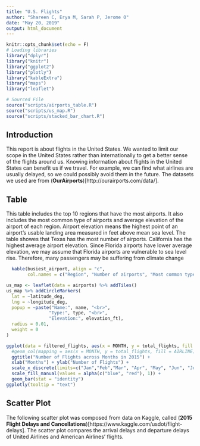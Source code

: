 ```yaml
---
title: "U.S. Flights"
author: "Shareen C, Erya M, Sarah P, Jerome O"
date: "May 20, 2019"
output: html_document
---
```


```r
knitr::opts_chunk$set(echo = F)
# Loading libraries
library("dplyr")
library("knitr")
library("ggplot2")
library("plotly")
library("kableExtra")
library("maps")
library("leaflet")

# Sourced File
source("scripts/airports_table.R")
source("scripts/us_map.R")
source("scripts/stacked_bar_chart.R")
```
## Introduction

This report is about flights in the United States. We wanted to limit our scope in the United States rather than internationally to get a better sense of the flights around us. Knowing information about flights in the United States can benefit us if we travel. For example, we can find what airlines are usually delayed, so we could possibly avoid them in the future. The datasets we used are from (**OurAirports**)[http://ourairports.com/data/].

## Table

This table includes the top 10 regions that have the most airports. It also includes the most common type of airports and average elevation of the airport of each region. Airport elevation means the highest point of an airport's usable landing area measured in feet above mean sea level. The table showes that Texas has the most number of airports. California has the highest average airport elevation. Since Florida airports have lower average elevation, we may assume that Florida airports are vulnerable to sea level rise. Therefore, many passengers may be suffering from climate change

```r
  kable(busiest_airport, align = "c",
        col.names = c("Region", "Number of airports", "Most common type of airports", "Average elevation in ft"))
```

```r
us_map <- leaflet(data = airports) %>% addTiles()
us_map %>% addCircleMarkers(
  lat = ~latitude_deg,
  lng = ~longitude_deg,
  popup = ~paste("Name:", name, "<br>",
                "Type:", type, "<br>",
                "Elevation:", elevation_ft),
  radius = 0.01,
  weight = 0
)
```

```r
ggplot(data = filtered_flights, aes(x = MONTH, y = total_flights, fill = AIRLINE, text = paste("# of FLights: ", compare_airlines$count))) +
  #geom_col(mapping = aes(x = MONTH, y = total_flights, fill = AIRLINE)) +
  ggtitle("Number of Flights across Months in 2015") +
  xlab("Months") + ylab("Number of Flights") +
  scale_x_discrete(limits=c("Jan","Feb","Mar", "Apr", "May", "Jun", "Jul", "Aug", "Sep", "Oct", "Nov", "Dec")) +
  scale_fill_manual(values = alpha(c("blue", "red"), 1)) +
  geom_bar(stat = "identity")
ggplotly(tooltip = "text")
```

## Scatter Plot

The following scatter plot was composed from data on Kaggle, called (**2015 Flight Delays and Cancellations**)[https://www.kaggle.com/usdot/flight-delays]. The scatter plot compares the arrival delays and departure delays of United Airlines and American Airlines' flights.
